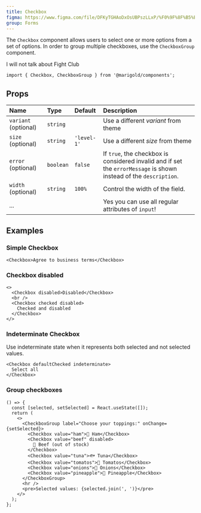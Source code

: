 ```yaml
---
title: Checkbox
figma: https://www.figma.com/file/DFKyTGHAoDxOsUBPszLLxP/%F0%9F%8F%B5%EF%B8%8FMarigold?node-id=467%3A159
group: Forms
---
```


The `Checkbox` component allows users to select one or more options from a set of options. In order to group multiple checkboxes, use the `CheckboxGroup` component.

<MarigoldTheme>
  <Checkbox defaultChecked>I will not talk about Fight Club</Checkbox>
</MarigoldTheme>

```tsx onlyCode
import { Checkbox, CheckboxGroup } from '@marigold/components';
```

## Props

| Name                 | Type      | Default     | Description                                                                                                        |
| :------------------- | :-------- | :---------- | :----------------------------------------------------------------------------------------------------------------- |
| `variant` (optional) | `string`  |             | Use a different _variant_ from theme                                                                               |
| `size` (optional)    | `string`  | `'level-1'` | Use a different _size_ from theme                                                                                  |
| `error` (optional)   | `boolean` | `false`     | If `true`, the checkbox is considered invalid and if set the `errorMessage` is shown instead of the `description`. |
| `width` (optional)   | `string`  | `100%`      | Control the width of the field.                                                                                    |
| ...                  |           |             | Yes you can use all regular attributes of `input`!                                                                 |

## Examples

### Simple Checkbox

```tsx
<Checkbox>Agree to business terms</Checkbox>
```

### Checkbox disabled

```tsx
<>
  <Checkbox disabled>Disabled</Checkbox>
  <br />
  <Checkbox checked disabled>
    Checked and disabled
  </Checkbox>
</>
```

### Indeterminate Checkbox

Use indeterminate state when it represents both selected and not selected values.

```tsx
<Checkbox defaultChecked indeterminate>
  Select all
</Checkbox>
```

### Group checkboxes

```tsx
() => {
  const [selected, setSelected] = React.useState([]);
  return (
    <>
      <CheckboxGroup label="Choose your toppings:" onChange={setSelected}>
        <Checkbox value="ham">🐖 Ham</Checkbox>
        <Checkbox value="beef" disabled>
          🐄 Beef (out of stock)
        </Checkbox>
        <Checkbox value="tuna">🐟 Tuna</Checkbox>
        <Checkbox value="tomatos">🍅 Tomatos</Checkbox>
        <Checkbox value="onions">🧅 Onions</Checkbox>
        <Checkbox value="pineapple">🍍 Pineapple</Checkbox>
      </CheckboxGroup>
      <hr />
      <pre>Selected values: {selected.join(', ')}</pre>
    </>
  );
};
```
